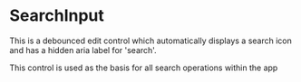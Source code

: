
<Meta
  component={SearchInput}
  title="Components/Form Controls/Text/SearchInput"
/>

# SearchInput

This is a debounced edit control which automatically displays a search icon
and has a hidden aria label for 'search'.

This control is used as the basis for all search operations within the app

<Canvas withToolbar>
  <Story
    decorators={[withRegistrationMarks, withStore()]}
    name="sample"
  >
    <SearchInput onChange={action('onChange')} />
  </Story>
</Canvas>

<ArgsTable of={SearchInput} />
